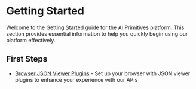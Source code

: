 # Getting Started

Welcome to the Getting Started guide for the AI Primitives platform. This section provides essential information to help you quickly begin using our platform effectively.

## First Steps

- [Browser JSON Viewer Plugins](/docs/getting-started/browser-plugins) - Set up your browser with JSON viewer plugins to enhance your experience with our APIs
